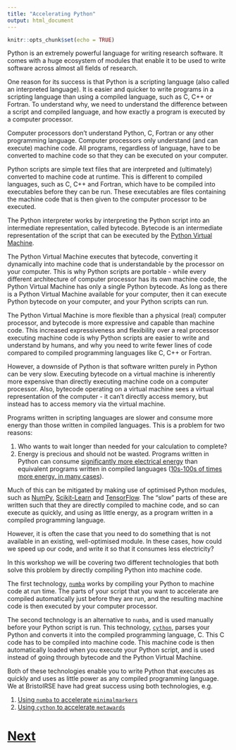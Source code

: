 ```yaml
---
title: "Accelerating Python"
output: html_document
---
```


```r
knitr::opts_chunk$set(echo = TRUE)
```

Python is an extremely powerful language for writing research software.
It comes with a huge ecosystem of modules that enable it to be used
to write software across almost all fields of research.

One reason for its success is that Python is a scripting language
(also called an interpreted language). It is easier and quicker to
write programs in a scripting language than using a compiled language,
such as C, C++ or Fortran. To understand why, we need to understand the
difference between a script and compiled language, and how exactly
a program is executed by a computer processor.

Computer processors don't understand Python, C, Fortran or any other
programming language. Computer processors only understand (and can execute) machine code.
All programs, regardless of language, have to be converted to
machine code so that they can be executed on your computer.

Python scripts are simple text files that are interpreted and
(ultimately) converted to machine code at runtime.
This is different to compiled languages, such as C, C++ and Fortran, which
have to be compiled into executables before they can be
run. These executables are files containing the machine code that is
then given to the computer processor to be executed.

The Python interpreter works by interpreting the Python script into
an intermediate representation, called bytecode.
Bytecode is an intermediate representation of the script that can be executed
by the [Python Virtual Machine](https://opensource.com/article/18/4/introduction-python-bytecode).

The Python Virtual Machine executes that bytecode, converting it dynamically into
machine code that is understandable by the processor on your computer.
This is why Python scripts are portable - while every different
architecture of computer processor has its own machine code, the Python
Virtual Machine has only a single Python bytecode. As long as there
is a Python Virtual Machine available for your computer, then it can execute
Python bytecode on your computer, and your Python scripts can run.

The Python Virtual Machine is more flexible than a physical (real)
computer processor, and bytecode is more expressive and capable than
machine code. This increased expressiveness and flexibility over a real
processor executing machine code is why Python scripts are easier to write
and understand by humans, and why you need to write fewer lines of code
compared to compiled programming languages like C, C++ or Fortran.

However, a downside of Python is that software written purely in Python
can be very slow. Executing bytecode on a virtual machine is inherently
more expensive than directly executing machine code on a computer processor.
Also, bytecode operating on a virtual machine sees a virtual representation
of the computer - it can't directly access memory, but instead has to
access memory via the virtual machine.

Programs written in scripting languages are slower and consume more
energy than those written in compiled languages. This is a problem for two reasons:

1. Who wants to wait longer than needed for your calculation to complete?
2. Energy is precious and should not be wasted. Programs written in Python can consume
   [significantly more electrical energy](https://greenlab.di.uminho.pt/wp-content/uploads/2017/10/sleFinal.pdf)
   than equivalent programs written in compiled languages
   ([10s-100s of times more energy, in many cases](https://sites.google.com/view/energy-efficiency-languages/results)).

Much of this can be mitigated by making use of optimised Python modules,
such as [NumPy](https://numpy.org), [Scikit-Learn](https://scikit-learn.org/stable/)
and [TensorFlow](https://www.tensorflow.org). The "slow" parts of these are
written such that they are directly compiled to machine code, and so can
execute as quickly, and using as little energy, as a program written
in a compiled programming language.

However, it is often the case that you need to do something that is not
available in an existing, well-optimised module. In these cases, how could
we speed up our code, and write it so that it consumes less electricity?

In this workshop we will be covering two different technologies that both solve
this problem by directly compiling Python into machine code.

The first technology, [`numba`](https://numba.readthedocs.io) works
by compiling your Python to machine code at run time. The parts of your
script that you want to accelerate are compiled automatically just before
they are run, and the resulting machine code is then executed by
your computer processor.

The second technology is an alternative to `numba`, and is used manually
before your Python script is run. This technology,
[`cython`](https://cython.org), parses your Python
and converts it into the compiled programming language, C. This C code
has to be compiled into machine code. This machine code is then automatically
loaded when you execute your Python script, and is used instead of going
through bytecode and the Python Virtual Machine.

Both of these technologies enable you to write Python that executes as
quickly and uses as little power as any compiled programming language.
We at BristolRSE have had great success using both technologies, e.g.

1. [Using `numba` to accelerate `minimalmarkers`](https://bristol.ac.uk/acrc/research-software-engineering/case-studies/minimalmarkers)
2. [Using `cython` to accelerate `metawards`](https://metawards.org/changelog.html#march-31st-2020)

# [Next](installing.html)
